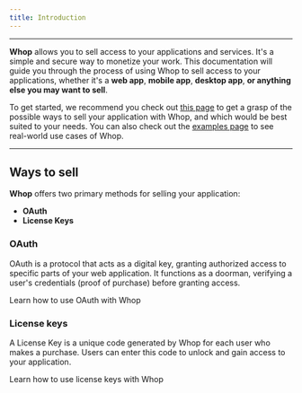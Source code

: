 ```yaml
---
title: Introduction
---
```


---

**Whop** allows you to sell access to your applications and services. It's a simple and secure way to monetize your work. This documentation will guide you through the process of using Whop to sell access to your applications, whether it's a **web app**, **mobile app**, **desktop app**, **or anything else you may want to sell**.

To get started, we recommend you check out [this page](/oauth-license) to get a grasp of the possible ways to sell your application with Whop, and which would be best suited to your needs. You can also check out the [examples page](/templates) to see real-world use cases of Whop.

---

## Ways to sell

**Whop** offers two primary methods for selling your application:

- **OAuth**
- **License Keys**

### OAuth

OAuth is a protocol that acts as a digital key, granting authorized access to specific parts of your web application. It functions as a doorman, verifying a user's credentials (proof of purchase) before granting access.

<Card title="OAuth" icon="user" href="/oauth">
  Learn how to use OAuth with Whop
</Card>

### License keys

A License Key is a unique code generated by Whop for each user who makes a purchase. Users can enter this code to unlock and gain access to your application.

<Card title="License Keys" icon="key" href="/license-keys">
  Learn how to use license keys with Whop
</Card>
